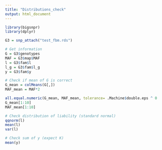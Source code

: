 ```yaml
---
title: "Distributions_check"
output: html_document
---
```

```r
library(bigsnpr)
library(dplyr)
```


```r
G3 = snp_attach("test_fbm.rds")
```

```r
# Get information
G = G3$genotypes
MAF = G3$map$MAF
l = G3$fam$l
l_g = G3$fam$l_g
y = G3$fam$y
```

```r
# Check if mean of G is correct
G_mean = colMeans(G[,])
MAF_mean = MAF*2

all.equal.numeric(G_mean, MAF_mean, tolerance= .Machine$double.eps ^ 0.5, scale=NULL)
G_mean[1:10]
MAF_mean[1:10]

```
```r
# Check distribution of liability (standard normal)
qqnorm(l)
mean(l)
var(l)
```
```r
# Check sum of y (expect K)
mean(y)
```


